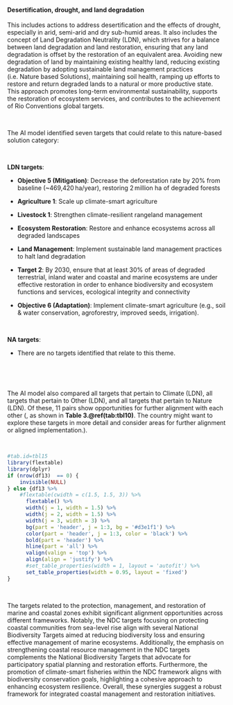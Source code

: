 #### Desertification, drought, and land degradation

::: {custom-style='Citation'}
This includes actions to address desertification and the effects of drought, especially in arid, semi-arid and dry sub-humid areas. It also includes the concept of Land Degradation Neutrality (LDN), which strives for a balance between land degradation and land restoration, ensuring that any land degradation is offset by the restoration of an equivalent area. Avoiding new degradation of land by maintaining existing healthy land, reducing existing degradation by adopting sustainable land management practices (i.e. Nature based Solutions), maintaining soil health, ramping up efforts to restore and return degraded lands to a natural or more productive state. This approach promotes long-term environmental sustainability, supports the restoration of ecosystem services, and contributes to the achievement of Rio Conventions global targets.
:::

<br>

::: {custom-style='Text'}
The AI model identified seven targets that could relate to this nature-based solution category:
:::

<br>


**LDN targets**:

-   **Objective 5 (Mitigation)**: Decrease the deforestation rate by 20% from baseline (~469,420 ha/year), restoring 2 million ha of degraded forests

-   **Agriculture 1**: Scale up climate-smart agriculture

-   **Livestock 1**: Strengthen climate-resilient rangeland management

-   **Ecosystem Restoration**: Restore and enhance ecosystems across all degraded landscapes

-   **Land Management**: Implement sustainable land management practices to halt land degradation

-   **Target 2**: By 2030, ensure that at least 30% of areas of degraded terrestrial, inland water and coastal and marine ecosystems are under effective restoration in order to enhance biodiversity and ecosystem functions and services, ecological integrity and connectivity

-   **Objective 6 (Adaptation)**: Implement climate-smart agriculture (e.g., soil & water conservation, agroforestry, improved seeds, irrigation).



​



**NA targets**:

-   There are no targets identified that relate to this theme.



​




<br>

::: {custom-style='Text'}
The AI model also compared all targets that pertain to Climate (LDN), all targets that pertain to Other (LDN), and all targets that pertain to Nature (LDN). Of these, 11 pairs show opportunities for further alignment with each other (, as shown in **Table 3.\@ref(tab:tbl10)**. The country might want to explore these targets in more detail and consider areas for further alignment or aligned implementation.).
:::

<br>

```r
#tab.id=tbl15
library(flextable)
library(dplyr)
if (nrow(df13)  == 0) {
    invisible(NULL)
} else {df13 %>% 
    #flextable(cwidth = c(1.5, 1.5, 3)) %>% 
      flextable() %>% 
      width(j = 1, width = 1.5) %>% 
      width(j = 2, width = 1.5) %>% 
      width(j = 3, width = 3) %>% 
      bg(part = 'header', j = 1:3, bg = '#d3e1f1') %>% 
      color(part = 'header', j = 1:3, color = 'black') %>% 
      bold(part = 'header') %>% 
      hline(part = 'all') %>% 
      valign(valign = 'top') %>% 
      align(align = 'justify') %>%  
      #set_table_properties(width = 1, layout = 'autofit') %>% 
      set_table_properties(width = 0.95, layout = 'fixed')
}
```

<br>

::: {custom-style='summ'}
The targets related to the protection, management, and restoration of marine and coastal zones exhibit significant alignment opportunities across different frameworks. Notably, the NDC targets focusing on protecting coastal communities from sea-level rise align with several National Biodiversity Targets aimed at reducing biodiversity loss and ensuring effective management of marine ecosystems. Additionally, the emphasis on strengthening coastal resource management in the NDC targets complements the National Biodiversity Targets that advocate for participatory spatial planning and restoration efforts. Furthermore, the promotion of climate-smart fisheries within the NDC framework aligns with biodiversity conservation goals, highlighting a cohesive approach to enhancing ecosystem resilience. Overall, these synergies suggest a robust framework for integrated coastal management and restoration initiatives.
:::

<br>

